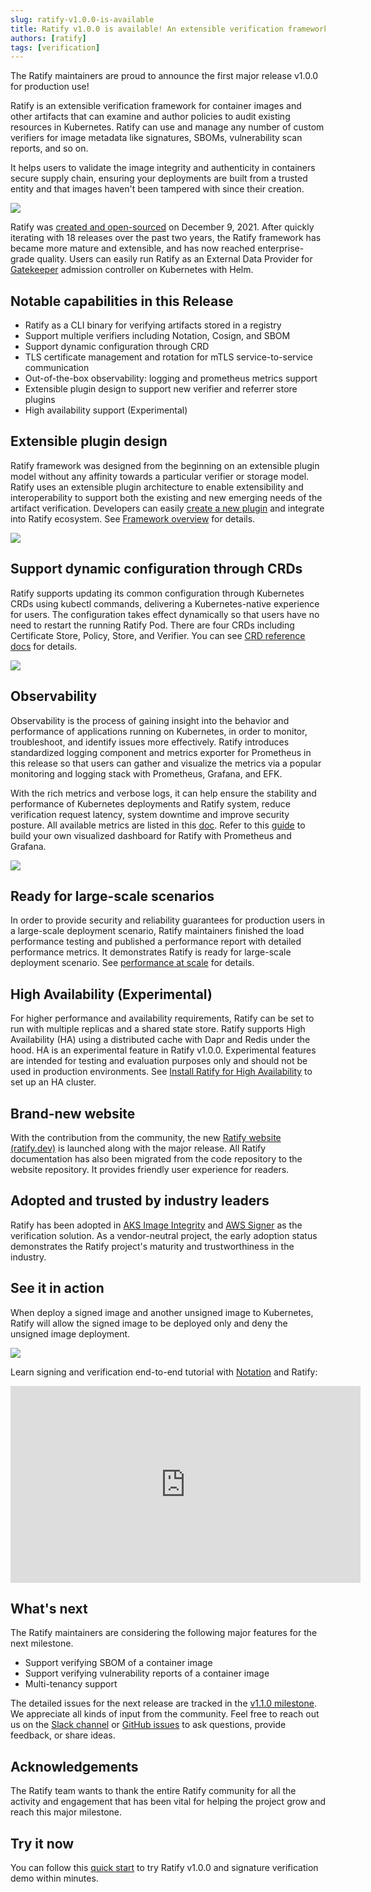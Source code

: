 ```yaml
---
slug: ratify-v1.0.0-is-available
title: Ratify v1.0.0 is available! An extensible verification framework for software supply chain security
authors: [ratify]
tags: [verification]
---
```


The Ratify maintainers are proud to announce the first major release v1.0.0 for production use!

Ratify is an extensible verification framework for container images and other artifacts that can examine and author policies to audit existing resources in Kubernetes. Ratify can use and manage any number of custom verifiers for image metadata like signatures, SBOMs, vulnerability scan reports, and so on.

It helps users to validate the image integrity and authenticity in containers secure supply chain, ensuring your deployments are built from a trusted entity and that images haven't been tampered with since their creation.

![](/img/ratify-e2e.png)

Ratify was [created and open-sourced](https://cloudblogs.microsoft.com/opensource/2021/12/09/ratify-container-supply-chain-in-kubernetes/) on December 9, 2021. After quickly iterating with 18 releases over the past two years, the Ratify framework has became more mature and extensible, and has now reached enterprise-grade quality. Users can easily run Ratify as an External Data Provider for [Gatekeeper](https://open-policy-agent.github.io/gatekeeper/website/) admission controller on Kubernetes with Helm.

## Notable capabilities in this Release

- Ratify as a CLI binary for verifying artifacts stored in a registry
- Support multiple verifiers including Notation, Cosign, and SBOM
- Support dynamic configuration through CRD
- TLS certificate management and rotation for mTLS service-to-service communication
- Out-of-the-box observability: logging and prometheus metrics support
- Extensible plugin design to support new verifier and referrer store plugins
- High availability support (Experimental) 
    
## Extensible plugin design

Ratify framework was designed from the beginning on an extensible plugin model without any affinity towards a particular verifier or storage model. 
Ratify uses an extensible plugin architecture to enable extensibility and interoperability to support both the existing and new emerging needs of the artifact verification. Developers can easily [create a new plugin](https://ratify.dev/docs/1.0/quickstarts/creating-plugins) and integrate into Ratify ecosystem. See [Framework overview](https://ratify.dev/docs/1.0/reference/ratify-framework-overview) for details. 

![](/img/ratify-core-principals.png)

## Support dynamic configuration through CRDs

Ratify supports updating its common configuration through Kubernetes CRDs using kubectl commands, delivering a Kubernetes-native experience for users. The configuration takes effect dynamically so that users have no need to restart the running Ratify Pod. There are four CRDs including Certificate Store, Policy, Store, and Verifier. You can see [CRD reference docs](https://ratify.dev/docs/1.0/reference/crds/certificate-stores) for details.

![](/img/ratify-crd.png)

## Observability

Observability is the process of gaining insight into the behavior and performance of applications running on Kubernetes, in order to monitor, troubleshoot, and identify issues more effectively. 
Ratify introduces standardized logging component and metrics exporter for Prometheus in this release so that users can gather and visualize the metrics via a popular monitoring and logging stack with Prometheus, Grafana, and EFK.

With the rich metrics and verbose logs, it can help ensure the stability and performance of Kubernetes deployments and Ratify system, reduce verification request latency, system downtime and improve security posture.
All available metrics are listed in this [doc](https://ratify.dev/docs/1.0/reference/instrumentation#metrics-supported). Refer to this [guide](https://ratify.dev/docs/1.0/reference/instrumentation#prometheus-and-grafana-setup) to build your own visualized dashboard for Ratify with Prometheus and Grafana. 

![](/img/ratify-grafana.png)

## Ready for large-scale scenarios

In order to provide security and reliability guarantees for production users in a large-scale deployment scenario, Ratify maintainers finished the load performance testing and published a performance report with detailed performance metrics. It demonstrates Ratify is ready for large-scale deployment scenario. See [performance at scale](https://ratify.dev/docs/1.0/reference/performance/) for details.

## High Availability (Experimental)

For higher performance and availability requirements, Ratify can be set to run with multiple replicas and a shared state store.
Ratify supports High Availability (HA) using a distributed cache with Dapr and Redis under the hood. HA is an experimental feature in Ratify v1.0.0. Experimental features are intended for testing and evaluation purposes only and should not be used in production environments. See [Install Ratify for High Availability](https://ratify.dev/docs/1.0/quickstarts/ratify-high-availability) to set up an HA cluster.

## Brand-new website

With the contribution from the community, the new [Ratify website (ratify.dev)](https://ratify.dev/) is launched along with the major release. All Ratify documentation has also been migrated from the code repository to the website repository. It provides friendly user experience for readers.

## Adopted and trusted by industry leaders

Ratify has been adopted in [AKS Image Integrity](https://learn.microsoft.com/en-us/azure/aks/image-integrity) and [AWS Signer](https://docs.aws.amazon.com/signer/latest/developerguide/kubernetes-verification.html) as the verification solution. As a vendor-neutral project, the early adoption status demonstrates the Ratify project's maturity and trustworthiness in the industry. 

## See it in action

When deploy a signed image and another unsigned image to Kubernetes, Ratify will allow the signed image to be deployed only and deny the unsigned image deployment.

![](/img/demo-short.gif)

Learn signing and verification end-to-end tutorial with [Notation](https://notaryproject.dev/) and Ratify:

<iframe width="560" height="315" src="https://www.youtube.com/embed/qih39MXyptc?si=DZB3Dbu1OoB2p7CV" title="YouTube video player" frameborder="0" allow="accelerometer; autoplay; clipboard-write; encrypted-media; gyroscope; picture-in-picture; web-share" allowfullscreen></iframe>

## What's next

The Ratify maintainers are considering the following major features for the next milestone. 

- Support verifying SBOM of a container image
- Support verifying vulnerability reports of a container image 
- Multi-tenancy support

The detailed issues for the next release are tracked in the [v1.1.0 milestone](https://github.com/ratify-project/ratify/milestone/15). 
We appreciate all kinds of input from the community. Feel free to reach out us on the [Slack channel](https://cloud-native.slack.com/archives/C03T3PEKVA9) or [GitHub issues](https://github.com/ratify-project/ratify/issues) to ask questions, provide feedback, or share ideas.

## Acknowledgements

The Ratify team wants to thank the entire Ratify community for all the activity and engagement that has been vital for helping the project grow and reach this major milestone.

## Try it now

You can follow this [quick start](https://ratify.dev/docs/1.0/quick-start) to try Ratify v1.0.0 and signature verification demo within minutes.
